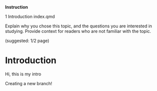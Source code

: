 ::: callout-note
**Instruction**

1 Introduction index.qmd

Explain why you chose this topic, and the questions you are interested in studying. Provide context for readers who are not familiar with the topic.

(suggested: 1/2 page)
:::

# Introduction

Hi, this is my intro

Creating a new branch!